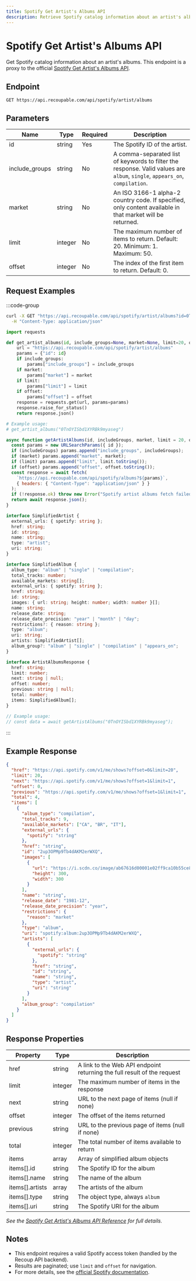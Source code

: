 ```yaml
---
title: Spotify Get Artist's Albums API
description: Retrieve Spotify catalog information about an artist's albums.
---
```


# Spotify Get Artist's Albums API

Get Spotify catalog information about an artist's albums. This endpoint is a proxy to the official [Spotify Get Artist's Albums API](https://developer.spotify.com/documentation/web-api/reference/get-an-artists-albums).

## Endpoint

```http
GET https://api.recoupable.com/api/spotify/artist/albums
```

## Parameters

| Name            | Type    | Required | Description |
| --------------- | ------- | -------- | ----------- |
| id              | string  | Yes      | The Spotify ID of the artist. |
| include_groups  | string  | No       | A comma-separated list of keywords to filter the response. Valid values are `album`, `single`, `appears_on`, `compilation`. |
| market          | string  | No       | An ISO 3166-1 alpha-2 country code. If specified, only content available in that market will be returned. |
| limit           | integer | No       | The maximum number of items to return. Default: 20. Minimum: 1. Maximum: 50. |
| offset          | integer | No       | The index of the first item to return. Default: 0. |

## Request Examples

:::code-group

```bash [cURL]
curl -X GET "https://api.recoupable.com/api/spotify/artist/albums?id=0TnOYISbd1XYRBk9myaseg&include_groups=single,appears_on&market=ES&limit=10&offset=5" \
  -H "Content-Type: application/json"
```

```python [Python]
import requests

def get_artist_albums(id, include_groups=None, market=None, limit=20, offset=0):
    url = "https://api.recoupable.com/api/spotify/artist/albums"
    params = {"id": id}
    if include_groups:
        params["include_groups"] = include_groups
    if market:
        params["market"] = market
    if limit:
        params["limit"] = limit
    if offset:
        params["offset"] = offset
    response = requests.get(url, params=params)
    response.raise_for_status()
    return response.json()

# Example usage:
# get_artist_albums("0TnOYISbd1XYRBk9myaseg")
```

```javascript [JavaScript]
async function getArtistAlbums(id, includeGroups, market, limit = 20, offset = 0) {
  const params = new URLSearchParams({ id });
  if (includeGroups) params.append("include_groups", includeGroups);
  if (market) params.append("market", market);
  if (limit) params.append("limit", limit.toString());
  if (offset) params.append("offset", offset.toString());
  const response = await fetch(
    `https://api.recoupable.com/api/spotify/albums?${params}`,
    { headers: { "Content-Type": "application/json" } }
  );
  if (!response.ok) throw new Error("Spotify artist albums fetch failed");
  return await response.json();
}
```

```typescript [TypeScript]
interface SimplifiedArtist {
  external_urls: { spotify: string };
  href: string;
  id: string;
  name: string;
  type: "artist";
  uri: string;
}

interface SimplifiedAlbum {
  album_type: "album" | "single" | "compilation";
  total_tracks: number;
  available_markets: string[];
  external_urls: { spotify: string };
  href: string;
  id: string;
  images: { url: string; height: number; width: number }[];
  name: string;
  release_date: string;
  release_date_precision: "year" | "month" | "day";
  restrictions?: { reason: string };
  type: "album";
  uri: string;
  artists: SimplifiedArtist[];
  album_group?: "album" | "single" | "compilation" | "appears_on";
}

interface ArtistAlbumsResponse {
  href: string;
  limit: number;
  next: string | null;
  offset: number;
  previous: string | null;
  total: number;
  items: SimplifiedAlbum[];
}

// Example usage:
// const data = await getArtistAlbums("0TnOYISbd1XYRBk9myaseg");
```

:::

## Example Response

```json filename="Response"
{
  "href": "https://api.spotify.com/v1/me/shows?offset=0&limit=20",
  "limit": 20,
  "next": "https://api.spotify.com/v1/me/shows?offset=1&limit=1",
  "offset": 0,
  "previous": "https://api.spotify.com/v1/me/shows?offset=1&limit=1",
  "total": 4,
  "items": [
    {
      "album_type": "compilation",
      "total_tracks": 9,
      "available_markets": ["CA", "BR", "IT"],
      "external_urls": {
        "spotify": "string"
      },
      "href": "string",
      "id": "2up3OPMp9Tb4dAKM2erWXQ",
      "images": [
        {
          "url": "https://i.scdn.co/image/ab67616d00001e02ff9ca10b55ce82ae553c8228",
          "height": 300,
          "width": 300
        }
      ],
      "name": "string",
      "release_date": "1981-12",
      "release_date_precision": "year",
      "restrictions": {
        "reason": "market"
      },
      "type": "album",
      "uri": "spotify:album:2up3OPMp9Tb4dAKM2erWXQ",
      "artists": [
        {
          "external_urls": {
            "spotify": "string"
          },
          "href": "string",
          "id": "string",
          "name": "string",
          "type": "artist",
          "uri": "string"
        }
      ],
      "album_group": "compilation"
    }
  ]
}
```

## Response Properties

| Property        | Type    | Description |
| --------------- | ------- | ----------- |
| href            | string  | A link to the Web API endpoint returning the full result of the request |
| limit           | integer | The maximum number of items in the response |
| next            | string  | URL to the next page of items (null if none) |
| offset          | integer | The offset of the items returned |
| previous        | string  | URL to the previous page of items (null if none) |
| total           | integer | The total number of items available to return |
| items           | array   | Array of simplified album objects |
| items[].id      | string  | The Spotify ID for the album |
| items[].name    | string  | The name of the album |
| items[].artists | array   | The artists of the album |
| items[].type    | string  | The object type, always `album` |
| items[].uri     | string  | The Spotify URI for the album |

_See the [Spotify Get Artist's Albums API Reference](https://developer.spotify.com/documentation/web-api/reference/get-an-artists-albums) for full details._

## Notes

- This endpoint requires a valid Spotify access token (handled by the Recoup API backend).
- Results are paginated; use `limit` and `offset` for navigation.
- For more details, see the [official Spotify documentation](https://developer.spotify.com/documentation/web-api/reference/get-an-artists-albums).

